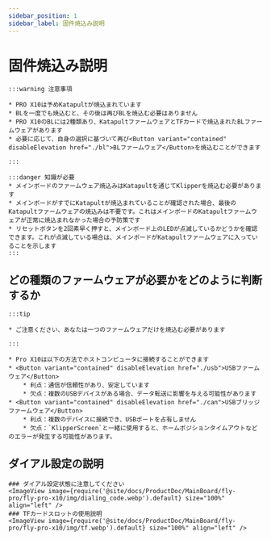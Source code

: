 ```yaml
---
sidebar_position: 1
sidebar_label: 固件焼込み説明
---
```


# 固件焼込み説明

    :::warning 注意事項

    * PRO X10は予めKatapultが焼込まれています
    * BLを一度でも焼込むと、その後は再びBLを焼込む必要はありません
    * PRO X10のBLには2種類あり、KatapultファームウェアとTFカードで焼込まれたBLファームウェアがあります
    * 必要に応じて、自身の選択に基づいて再び<Button variant="contained" disableElevation href="./bl">BLファームウェア</Button>を焼込むことができます

    :::
    
    :::danger 知識が必要
    * メインボードのファームウェア焼込みはKatapultを通じてKlipperを焼込む必要があります
    * メインボードがすでにKatapultが焼込まれていることが確認された場合、最後のKatapultファームウェアの焼込みは不要です。これはメインボードのKatapultファームウェアが正常に焼込まれなかった場合の予防策です
    * リセットボタンを2回素早く押すと、メインボード上のLEDが点滅しているかどうかを確認できます。これが点滅している場合は、メインボードがKatapultファームウェアに入っていることを示します
    :::

## どの種類のファームウェアが必要かをどのように判断するか

    :::tip

    * ご注意ください、あなたは一つのファームウェアだけを焼込む必要があります

    :::
    
    * Pro X10は以下の方法でホストコンピュータに接続することができます
    * <Button variant="contained" disableElevation href="./usb">USBファームウェア</Button>
        * 利点：通信が信頼性があり、安定しています
        * 欠点：複数のUSBデバイスがある場合、データ転送に影響を与える可能性があります
    * <Button variant="contained" disableElevation href="./can">USBブリッジファームウェア</Button>
        * 利点：複数のデバイスに接続でき、USBポートを占有しません
        * 欠点：`KlipperScreen`と一緒に使用すると、ホームポジションタイムアウトなどのエラーが発生する可能性があります。

## ダイアル設定の説明

    ### ダイアル設定状態に注意してください
    <ImageView image={require('@site/docs/ProductDoc/MainBoard/fly-pro/fly-pro-x10/img/dialing_code.webp').default} size="100%" align="left" />
    ### TFカードスロットの使用説明
    <ImageView image={require('@site/docs/ProductDoc/MainBoard/fly-pro/fly-pro-x10/img/tf.webp').default} size="100%" align="left" />